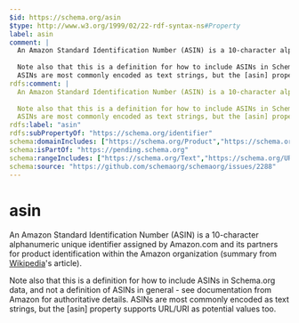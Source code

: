 ```yaml
---
$id: https://schema.org/asin
$type: http://www.w3.org/1999/02/22-rdf-syntax-ns#Property
label: asin
comment: |
  An Amazon Standard Identification Number (ASIN) is a 10-character alphanumeric unique identifier assigned by Amazon.com and its partners for product identification within the Amazon organization (summary from [Wikipedia](https://en.wikipedia.org/wiki/Amazon_Standard_Identification_Number)'s article).
  
  Note also that this is a definition for how to include ASINs in Schema.org data, and not a definition of ASINs in general - see documentation from Amazon for authoritative details.
  ASINs are most commonly encoded as text strings, but the [asin] property supports URL/URI as potential values too.
rdfs:comment: |
  An Amazon Standard Identification Number (ASIN) is a 10-character alphanumeric unique identifier assigned by Amazon.com and its partners for product identification within the Amazon organization (summary from [Wikipedia](https://en.wikipedia.org/wiki/Amazon_Standard_Identification_Number)'s article).
  
  Note also that this is a definition for how to include ASINs in Schema.org data, and not a definition of ASINs in general - see documentation from Amazon for authoritative details.
  ASINs are most commonly encoded as text strings, but the [asin] property supports URL/URI as potential values too.
rdfs:label: "asin"
rdfs:subPropertyOf: "https://schema.org/identifier"
schema:domainIncludes: ["https://schema.org/Product","https://schema.org/Demand","https://schema.org/Offer"]
schema:isPartOf: "https://pending.schema.org"
schema:rangeIncludes: ["https://schema.org/Text","https://schema.org/URL"]
schema:source: "https://github.com/schemaorg/schemaorg/issues/2288"
---
```


# asin

An Amazon Standard Identification Number (ASIN) is a 10-character alphanumeric unique identifier assigned by Amazon.com and its partners for product identification within the Amazon organization (summary from [Wikipedia](https://en.wikipedia.org/wiki/Amazon_Standard_Identification_Number)'s article).

Note also that this is a definition for how to include ASINs in Schema.org data, and not a definition of ASINs in general - see documentation from Amazon for authoritative details.
ASINs are most commonly encoded as text strings, but the [asin] property supports URL/URI as potential values too.

